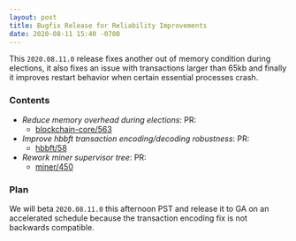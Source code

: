 ```yaml
---
layout: post
title: Bugfix Release for Reliability Improvements
date: 2020-08-11 15:40 -0700
---
```


This `2020.08.11.0` release fixes another out of memory condition during elections, it also fixes an
issue with transactions larger than 65kb and finally it improves restart behavior when certain
essential processes crash.

<!--truncate-->

### Contents

- _Reduce memory overhead during elections_: PR:
  - [blockchain-core/563](https://github.com/helium/blockchain-core/pull/563)
- _Improve hbbft transaction encoding/decoding robustness_: PR:
  - [hbbft/58](https://github.com/helium/erlang-hbbft/pull/58)
- _Rework miner supervisor tree_: PR:
  - [miner/450](https://github.com/helium/miner/pull/450)

### Plan

We will beta `2020.08.11.0` this afternoon PST and release it to GA on an accelerated schedule
because the transaction encoding fix is not backwards compatible.
